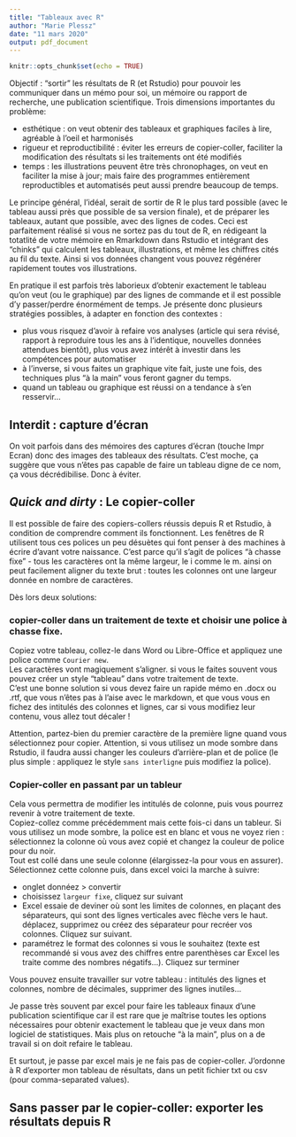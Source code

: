 ```yaml
---
title: "Tableaux avec R"
author: "Marie Plessz"
date: "11 mars 2020"
output: pdf_document
---
```


```r
knitr::opts_chunk$set(echo = TRUE)
```

Objectif : "sortir" les résultats de R (et Rstudio) pour pouvoir les communiquer dans un mémo pour soi, un mémoire ou rapport de recherche, une publication scientifique. Trois dimensions importantes du problème:

* esthétique : on veut obtenir des tableaux et graphiques faciles à lire, agréable à l'oeil et harmonisés
* rigueur et reproductibilité : éviter les erreurs de copier-coller, faciliter la modification des résultats si les traitements ont été modifiés
* temps : les illustrations peuvent être très chronophages, on veut en faciliter la mise à jour; mais faire des programmes entièrement reproductibles et automatisés peut aussi prendre beaucoup de temps.

Le principe général, l'idéal, serait de sortir de R le plus tard possible (avec le tableau aussi près que possible de sa version finale), et de préparer les tableaux, autant que possible, avec des lignes de codes.
Ceci est parfaitement réalisé si vous ne sortez pas du tout de R, en rédigeant la totatlité de votre mémoire en Rmarkdown dans Rstudio et intégrant des "chinks" qui calculent les tableaux, illustrations, et même les chiffres cités au fil du texte.
Ainsi si vos données changent vous pouvez régénérer rapidement toutes vos illustrations.

En pratique il est parfois très laborieux d'obtenir exactement le tableau qu'on veut (ou le graphique) par des lignes de commande et il est possible d'y passer/perdre énormément de temps.
Je présente donc plusieurs stratégies possibles, à adapter en fonction des contextes : 

* plus vous risquez d'avoir à refaire vos analyses (article qui sera révisé, rapport à reproduire tous les ans à l'identique, nouvelles données attendues bientôt), plus vous avez intérêt à investir dans les compétences pour automatiser
* à l'inverse, si vous faites un graphique vite fait, juste une fois, des techniques plus "à la main" vous feront gagner du temps.
* quand un tableau ou graphique est réussi on a tendance à s'en resservir... 

## Interdit : capture d'écran

On voit parfois dans des mémoires des captures d'écran (touche Impr Ecran) donc des images des tableaux des résultats. C'est moche, ça suggère que vous n'êtes pas capable de faire un tableau digne de ce nom, ça vous décrédibilise. Donc à éviter.

## _Quick and dirty_ : Le copier-coller

Il est possible de faire des copiers-collers réussis depuis R et Rstudio, à condition de comprendre comment ils fonctionnent.
Les fenêtres de R utilisent tous ces polices un peu désuètes qui font penser à des machines à écrire d'avant votre naissance. C'est parce qu'il s'agit de polices "à chasse fixe" - tous les caractères ont la même largeur, le i comme le m. ainsi on peut facilement aligner du texte brut : toutes les colonnes ont une largeur donnée en nombre de caractères.

Dès lors deux solutions:

### copier-coller dans un traitement de texte et choisir une police à chasse fixe.  

Copiez votre tableau, collez-le dans Word ou Libre-Office et appliquez une police comme `Courier new`.  
Les caractères vont magiquement s'aligner. si vous le faites souvent vous pouvez créer un style "tableau" dans votre traitement de texte.  
C'est une bonne solution si vous devez faire un rapide mémo en .docx ou .rtf, que vous n'êtes pas à l'aise avec le markdown, et que vous vous en fichez des intitulés des colonnes et lignes, car si vous modifiez leur contenu, vous allez tout décaler !  

Attention, partez-bien du premier caractère de la première ligne quand vous sélectionnez pour copier.
Attention, si vous utilisez un mode sombre dans Rstudio, il faudra aussi changer les couleurs d'arrière-plan et de police (le plus simple : appliquez le style `sans interligne` puis modifiez la police).

### Copier-coller en passant par un tableur

Cela vous permettra de modifier les intitulés de colonne, puis vous pourrez revenir à votre traitement de texte.  
Copiez-collez comme précédemment mais cette fois-ci dans un tableur.
Si vous utilisez un mode sombre, la police est en blanc et vous ne voyez rien : sélectionnez la colonne où vous avez copié et changez la couleur de police pour du noir.  
Tout est collé dans une seule colonne (élargissez-la pour vous en assurer).  
Sélectionnez cette colonne puis, dans excel voici la marche à suivre:

  * onglet donnéez > convertir
  * choisissez `largeur fixe`, cliquez sur suivant
  * Excel essaie de deviner où sont les limites de colonnes, en plaçant des séparateurs, qui sont des lignes verticales avec flèche vers le haut. déplacez, supprimez ou créez des séparateur pour recréer vos colonnes. Cliquez sur suivant.
  * paramétrez le format des colonnes si vous le souhaitez (texte est recommandé si vous avez des chiffres entre parenthèses car Excel les traite comme des nombres négatifs...). Cliquez sur terminer
  
Vous pouvez ensuite travailler sur votre tableau : intitulés des lignes et colonnes, nombre de décimales, supprimer des lignes inutiles...

Je passe très souvent par excel pour faire les tableaux finaux d'une publication scientifique car il est rare que je maîtrise toutes les options nécessaires pour obtenir exactement le tableau que je veux dans mon logiciel de statistiques. Mais plus on retouche "à la main", plus on a de travail si on doit refaire le tableau.

Et surtout, je passe par excel mais je ne fais pas de copier-coller. J'ordonne à R d'exporter mon tableau de résultats, dans un petit fichier txt ou csv (pour comma-separated values).

## Sans passer par le copier-coller: exporter les résultats depuis R


  
